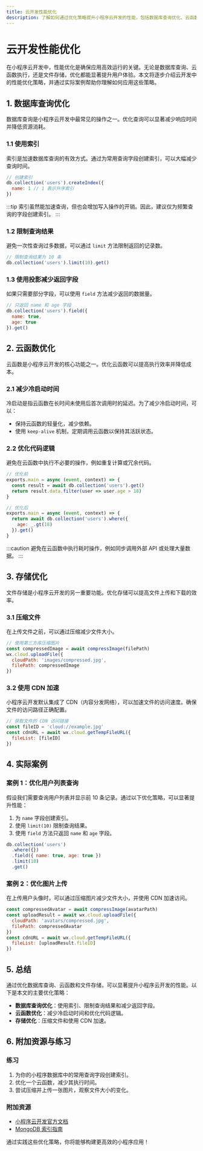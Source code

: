 ```yaml
---
title: 云开发性能优化
description: 了解如何通过优化策略提升小程序云开发的性能，包括数据库查询优化、云函数优化和存储优化等。
---
```


# 云开发性能优化

在小程序云开发中，性能优化是确保应用高效运行的关键。无论是数据库查询、云函数执行，还是文件存储，优化都能显著提升用户体验。本文将逐步介绍云开发中的性能优化策略，并通过实际案例帮助你理解如何应用这些策略。

## 1. 数据库查询优化

数据库查询是小程序云开发中最常见的操作之一。优化查询可以显著减少响应时间并降低资源消耗。

### 1.1 使用索引

索引是加速数据库查询的有效方式。通过为常用查询字段创建索引，可以大幅减少查询时间。

```javascript
// 创建索引
db.collection('users').createIndex({
  name: 1 // 1 表示升序索引
})
```

:::tip
索引虽然能加速查询，但也会增加写入操作的开销。因此，建议仅为频繁查询的字段创建索引。
:::

### 1.2 限制查询结果

避免一次性查询过多数据，可以通过 `limit` 方法限制返回的记录数。

```javascript
// 限制查询结果为 10 条
db.collection('users').limit(10).get()
```

### 1.3 使用投影减少返回字段

如果只需要部分字段，可以使用 `field` 方法减少返回的数据量。

```javascript
// 只返回 name 和 age 字段
db.collection('users').field({
  name: true,
  age: true
}).get()
```

## 2. 云函数优化

云函数是小程序云开发的核心功能之一。优化云函数可以提高执行效率并降低成本。

### 2.1 减少冷启动时间

冷启动是指云函数在长时间未使用后首次调用时的延迟。为了减少冷启动时间，可以：

- 保持云函数的轻量化，减少依赖。
- 使用 `keep-alive` 机制，定期调用云函数以保持其活跃状态。

### 2.2 优化代码逻辑

避免在云函数中执行不必要的操作，例如重复计算或冗余代码。

```javascript
// 优化前
exports.main = async (event, context) => {
  const result = await db.collection('users').get()
  return result.data.filter(user => user.age > 18)
}

// 优化后
exports.main = async (event, context) => {
  return await db.collection('users').where({
    age: _.gt(18)
  }).get()
}
```

:::caution
避免在云函数中执行耗时操作，例如同步调用外部 API 或处理大量数据。
:::

## 3. 存储优化

文件存储是小程序云开发的另一重要功能。优化存储可以提高文件上传和下载的效率。

### 3.1 压缩文件

在上传文件之前，可以通过压缩减少文件大小。

```javascript
// 使用第三方库压缩图片
const compressedImage = await compressImage(filePath)
wx.cloud.uploadFile({
  cloudPath: 'images/compressed.jpg',
  filePath: compressedImage
})
```

### 3.2 使用 CDN 加速

小程序云开发默认集成了 CDN（内容分发网络），可以加速文件的访问速度。确保文件的访问路径正确配置。

```javascript
// 获取文件的 CDN 访问链接
const fileID = 'cloud://example.jpg'
const cdnURL = await wx.cloud.getTempFileURL({
  fileList: [fileID]
})
```

## 4. 实际案例

### 案例 1：优化用户列表查询

假设我们需要查询用户列表并显示前 10 条记录。通过以下优化策略，可以显著提升性能：

1. 为 `name` 字段创建索引。
2. 使用 `limit(10)` 限制查询结果。
3. 使用 `field` 方法只返回 `name` 和 `age` 字段。

```javascript
db.collection('users')
  .where({})
  .field({ name: true, age: true })
  .limit(10)
  .get()
```

### 案例 2：优化图片上传

在上传用户头像时，可以通过压缩图片减少文件大小，并使用 CDN 加速访问。

```javascript
const compressedAvatar = await compressImage(avatarPath)
const uploadResult = await wx.cloud.uploadFile({
  cloudPath: 'avatars/compressed.jpg',
  filePath: compressedAvatar
})
const cdnURL = await wx.cloud.getTempFileURL({
  fileList: [uploadResult.fileID]
})
```

## 5. 总结

通过优化数据库查询、云函数和文件存储，可以显著提升小程序云开发的性能。以下是本文的主要优化策略：

- **数据库查询优化**：使用索引、限制查询结果和减少返回字段。
- **云函数优化**：减少冷启动时间和优化代码逻辑。
- **存储优化**：压缩文件和使用 CDN 加速。

## 6. 附加资源与练习

### 练习
1. 为你的小程序数据库中的常用查询字段创建索引。
2. 优化一个云函数，减少其执行时间。
3. 尝试压缩并上传一张图片，观察文件大小的变化。

### 附加资源
- [小程序云开发官方文档](https://developers.weixin.qq.com/miniprogram/dev/wxcloud/basis/getting-started.html)
- [MongoDB 索引指南](https://docs.mongodb.com/manual/indexes/)

通过实践这些优化策略，你将能够构建更高效的小程序应用！